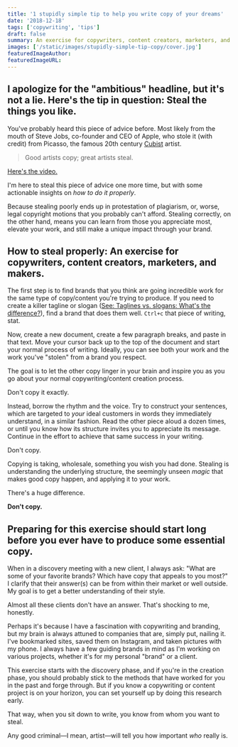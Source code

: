 ```yaml
---
title: '1 stupidly simple tip to help you write copy of your dreams'
date: '2018-12-18'
tags: ['copywriting', 'tips']
draft: false
summary: An exercise for copywriters, content creators, marketers, and makers who wish they could write copy like their favorite brands.
images: ['/static/images/stupidly-simple-tip-copy/cover.jpg']
featuredImageAuthor:
featuredImageURL:
---
```


## I apologize for the "ambitious" headline, but it's not a lie. Here's the tip in question: Steal the things you like.

You've probably heard this piece of advice before. Most likely from the mouth of Steve Jobs, co-founder and CEO of Apple, who stole it (with credit) from Picasso, the famous 20th century [Cubist](https://en.wikipedia.org/wiki/Cubism) artist.

> Good artists copy; great artists steal.

[Here's the video.](https://www.youtube.com/watch?v=CW0DUg63lqU)

I'm here to steal this piece of advice one more time, but with some actionable insights on _how to do it properly_.

Because stealing poorly ends up in protestation of plagiarism, or, worse, legal copyright motions that you probably can't afford. Stealing correctly, on the other hand, means you can learn from those you appreciate most, elevate your work, and still make a unique impact through your brand.

## How to steal properly: An exercise for copywriters, content creators, marketers, and makers.

The first step is to find brands that you think are going incredible work for the same type of copy/content you're trying to produce. If you need to create a killer tagline or slogan ([See: Taglines vs. slogans: What's the difference?](/articles/taglines-slogans)), find a brand that does them well. `Ctrl+c` that piece of writing, stat.

Now, create a new document, create a few paragraph breaks, and paste in that text. Move your cursor back up to the top of the document and start your normal process of writing. Ideally, you can see both your work and the work you've "stolen" from a brand you respect.

The goal is to let the other copy linger in your brain and inspire you as you go about your normal copywriting/content creation process.

Don't copy it exactly.

Instead, borrow the rhythm and the voice. Try to construct your sentences, which are targeted to _your_ ideal customers in words they immediately understand, in a similar fashion. Read the other piece aloud a dozen times, or until you know how its structure invites you to appreciate its message. Continue in the effort to achieve that same success in your writing.

Don't copy.

Copying is taking, wholesale, something you wish you had done. Stealing is understanding the underlying structure, the seemingly unseen _magic_ that makes good copy happen, and applying it to your work.

There's a huge difference.

**Don't copy.**

## Preparing for this exercise should start long before you ever have to produce some essential copy.

When in a discovery meeting with a new client, I always ask: "What are some of your favorite brands? Which have copy that appeals to you most?" I clarify that their answer(s) can be from within their market or well outside. My goal is to get a better understanding of their style.

Almost all these clients don't have an answer. That's shocking to me, honestly.

Perhaps it's because I have a fascination with copywriting and branding, but my brain is always attuned to companies that are, simply put, nailing it. I've bookmarked sites, saved them on Instagram, and taken pictures with my phone. I always have a few guiding brands in mind as I'm working on various projects, whether it's for my personal "brand" or a client.

This exercise starts with the discovery phase, and if you're in the creation phase, you should probably stick to the methods that have worked for you in the past and forge through. But if you know a copywriting or content project is on your horizon, you can set yourself up by doing this research early.

That way, when you sit down to write, you know from whom you want to steal.

Any good criminal—I mean, artist—will tell you how important _who_ really is.
